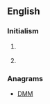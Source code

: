 {{wikipedia}}
{{also|Mdm}}
==English==

===Initialism===
{{rfc-header|Initialism}}
{{en-initialism}}

# {{label|en|computing}} {{initialism of|master data management|Master data management|lang=en}}
# {{label|en|electronics}} {{initialism of|[[multiplexer]]-[[demultiplexer]]|lang=en}}

===Anagrams===
* [[DMM#English|DMM]]